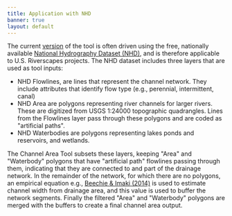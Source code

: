 ```yaml
---
title: Application with NHD
banner: true
layout: default
---
```


The current [version](https://github.com/Riverscapes/riverscapes-tools/tree/master/packages/channel) of the tool is often driven using the free, nationally available [National Hydrography Dataset (NHD)](https://www.usgs.gov/core-science-systems/ngp/national-hydrography/national-hydrography-dataset?qt-science_support_page_related_con=0#qt-science_support_page_related_con), and is therefore applicable to U.S. Riverscapes projects. The NHD dataset includes three layers that are used as tool inputs:

- NHD Flowlines, are lines that represent the channel network. They include attributes that identify flow type (e.g., perennial, intermittent, canal)
- NHD Area are polygons representing river channels for larger rivers. These are digitized from USGS 1:24000 topographic quadrangles. Lines from the Flowlines layer pass through these polygons and are coded as "artificial paths".
- NHD Waterbodies are polygons representing lakes ponds and reservoirs, and wetlands.

The Channel Area Tool subsets these layers, keeping "Area" and "Waterbody" polygons that have "artificial path" flowlines passing through them, indicating that they are connected to and part of the drainage network. In the remainder of the network, for which there are no polygons, an empirical equation e.g., [Beechie & Imaki (2014)](https://agupubs.onlinelibrary.wiley.com/doi/full/10.1002/2013WR013629) is used to estimate channel width from drainage area, and this value is used to buffer the network segments. Finally the filtered "Area" and "Waterbody" polygons are merged with the buffers to create a final channel area output.

<Youtube embedId="5wcYy3UwC-s"/>